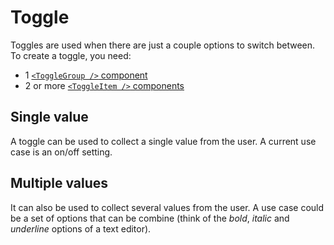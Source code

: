 
<Meta of={ToggleStories} />

# Toggle

Toggles are used when there are just a couple options to switch between. To create a toggle, you need:

- 1 [`<ToggleGroup />` component](/docs/components-molecules-forms-toggle-group--docs)
- 2 or more [`<ToggleItem />` components](/docs/components-molecules-forms-toggle-item--docs)

## Single value

A toggle can be used to collect a single value from the user. A current use case is an on/off setting.

<Canvas of={ToggleStories.SingleValue} />

## Multiple values

It can also be used to collect several values from the user. A use case could be a set of options that can be combine (think of the _bold_, _italic_ and _underline_ options of a text editor).

<Canvas of={ToggleStories.MultipleValues} />
